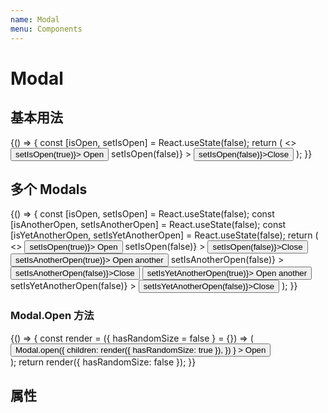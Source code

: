 ```yaml
---
name: Modal
menu: Components
---
```



# Modal

## 基本用法

<Playground>
  {() => {
    const [isOpen, setIsOpen] = React.useState(false);
    return (
      <>
        <Button variant="primary" onClick={() => setIsOpen(true)}>
          Open
        </Button>
        <Modal
          isOpen={isOpen}
          style={{ width: 500, height: 200 }}
          onClose={() => setIsOpen(false)}
        >
          <Button onClick={() => setIsOpen(false)}>‍Close</Button>
        </Modal>
      </>
    );
  }}
</Playground>

## 多个 Modals

<Playground>
  {() => {
    const [isOpen, setIsOpen] = React.useState(false);
    const [isAnotherOpen, setIsAnotherOpen] = React.useState(false);
    const [isYetAnotherOpen, setIsYetAnotherOpen] = React.useState(false);
    return (
      <>
        <Button variant="primary" onClick={() => setIsOpen(true)}>
          Open
        </Button>
        <Modal
          isOpen={isOpen}
          style={{ width: 500, height: 200 }}
          onClose={() => setIsOpen(false)}
        >
          <Button onClick={() => setIsOpen(false)}>‍Close</Button>
          <Button variant="primary" onClick={() => setIsAnotherOpen(true)}>
            Open another
          </Button>
        </Modal>
        <Modal
          isOpen={isAnotherOpen}
          style={{ width: 300, height: 100 }}
          onClose={() => setIsAnotherOpen(false)}
        >
          <Button onClick={() => setIsAnotherOpen(false)}>‍Close</Button>
          <Button variant="primary" onClick={() => setIsYetAnotherOpen(true)}>
            Open another
          </Button>
        </Modal>
        <Modal
          isOpen={isYetAnotherOpen}
          style={{ width: 200, height: 50 }}
          onClose={() => setIsYetAnotherOpen(false)}
        >
          <Button onClick={() => setIsYetAnotherOpen(false)}>‍Close</Button>
        </Modal>
      </>
    );
  }}
</Playground>

### Modal.Open 方法

<Playground>
  {() => {
    const render = ({ hasRandomSize = false } = {}) => (
      <div
        style={
          hasRandomSize
            ? {
                width: Math.floor(Math.random() * 400) + 100,
                height: Math.floor(Math.random() * 400) + 100,
              }
            : undefined
        }
      >
        <Button
          variant="primary"
          onClick={() =>
            Modal.open({
              children: render({ hasRandomSize: true }),
            })
          }
        >
          Open
        </Button>
      </div>
    );
    return render({ hasRandomSize: false });
  }}
</Playground>

## 属性

<Props of={Modal} />

